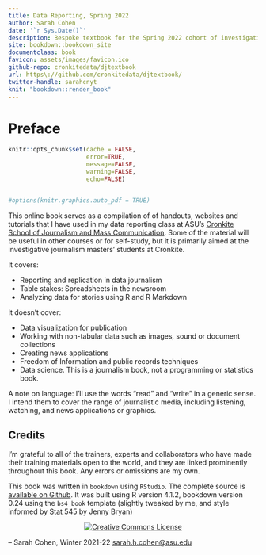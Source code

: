 ```yaml
---
title: Data Reporting, Spring 2022
author: Sarah Cohen
date: '`r Sys.Date()`'
description: Bespoke textbook for the Spring 2022 cohort of investigative reporting masters students at Arizona State University's Cronkite School
site: bookdown::bookdown_site
documentclass: book
favicon: assets/images/favicon.ico
github-repo: cronkitedata/djtextbook
url: https\://github.com/cronkitedata/djtextbook/
twitter-handle: sarahcnyt
knit: "bookdown::render_book"
---
```



# Preface {-}

```r

knitr::opts_chunk$set(cache = FALSE,
                      error=TRUE,
                      message=FALSE, 
                      warning=FALSE, 
                      echo=FALSE)


#options(knitr.graphics.auto_pdf = TRUE)


```

This online book serves as a compilation of  of handouts, websites and tutorials that I have used in my data reporting class at ASU's [Cronkite School of Journalism and Mass Communication](cronkite.asu.edu). Some of the material will be useful in other courses or for self-study, but it is primarily aimed at the investigative journalism masters' students at Cronkite.

It covers: 

- Reporting and replication in data journalism
- Table stakes: Spreadsheets in the newsroom
- Analyzing data for stories using R and R Markdown


It doesn't cover: 

- Data visualization for publication
- Working with non-tabular data such as images, sound or document collections
- Creating news applications
- Freedom of Information and public records techniques
- Data science. This is a journalism book, not a programming or statistics book. 

A note on language: I'll use the words "read" and "write" in a generic sense. I intend them to cover the range of journalistic media, including listening, watching, and news applications or graphics.  


## Credits {-}

I'm grateful to all of the trainers, experts and collaborators who have made their training materials open to the world, and they are linked prominently throughout this book. Any errors or omissions are my own. 

This book was written in `bookdown` using `RStudio`. The complete source is [available on Github](https://github.com/cronkitedata/djtextbook). It was built using R version 4.1.2, bookdown version 0.24 using the `bs4_book` template (slightly tweaked by me, and style informed by [Stat 545](https://stat545.com) by Jenny Bryan)


<div style="text-align:center">
<a rel="license" href="http://creativecommons.org/licenses/by-nc-sa/4.0/"><img alt="Creative Commons License" style="border-width:0" src="https://i.creativecommons.org/l/by-nc-sa/4.0/88x31.png"></a>
</div>


-- Sarah Cohen, Winter 2021-22 [sarah.h.cohen@asu.edu](mailto:sarah.h.cohen@asu.edu)


